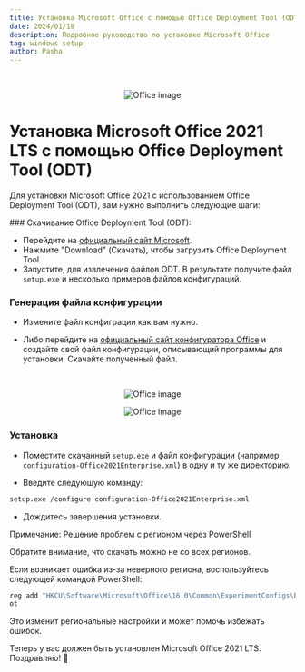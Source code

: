 ```yaml
---
title: Установка Microsoft Office с помощью Office Deployment Tool (ODT)
date: 2024/01/18
description: Подробное руководство по установке Microsoft Office
tag: windows setup
author: Pasha
---
```



<br />
<p align="center" width="100%">
<Image src="/assets/microsoft-office-install/office.png" alt="Office image" width={400} height={400} />
</p>

# Установка Microsoft Office 2021 LTS с помощью Office Deployment Tool (ODT)

Для установки Microsoft Office 2021 с использованием Office Deployment Tool (ODT), вам нужно выполнить следующие шаги:

<Steps>
### Скачивание Office Deployment Tool (ODT):

-   Перейдите на [официальный сайт Microsoft](https://www.microsoft.com/en-us/download/details.aspx?id=49117).
-   Нажмите "Download" (Скачать), чтобы загрузить Office Deployment Tool.
-   Запустите, для извлечения файлов ODT. В результате получите файл `setup.exe` и несколько примеров файлов конфигураций.

### Генерация файла конфигурации

-   Измените файл конфиграции как вам нужно. 

-   Либо перейдите на [официальный сайт конфигуратора Office](https://config.office.com/deploymentsettings) и создайте свой файл конфигурации, описывающий программы для установки. Скачайте полученный файл.


<br />
<p align="center" width="100%">
<Image src="/assets/microsoft-office-install/office-1.png" alt="Office image" width={600} height={400} />
</p>

<p align="center" width="100%">
<Image src="/assets/microsoft-office-install/office-2.png" alt="Office image" width={600} height={400} />
</p>


### Установка
- Поместите скачанный `setup.exe` и файл конфигурации (например, `configuration-Office2021Enterprise.xml`) в одну и ту же директорию.

-   Введите следующую команду:

```bash
setup.exe /configure configuration-Office2021Enterprise.xml
```
- Дождитесь завершения установки.
</Steps>

<Callout type="warning" emoji="⚠️">
  Примечание: Решение проблем с регионом через PowerShell
</Callout>

Обратите внимание, что скачать можно не со всех регионов.

Если возникает ошибка из-за неверного региона, воспользуйтесь следующей командой PowerShell:

```powershell
reg add "HKCU\Software\Microsoft\Office\16.0\Common\ExperimentConfigs\Ecs" /v "CountryCode" /t REG_SZ /d "std::wstring|US" /f
ot
```
Это изменит региональные настройки и может помочь избежать ошибок.

Теперь у вас должен быть установлен Microsoft Office 2021 LTS. Поздравляю! 🎉
